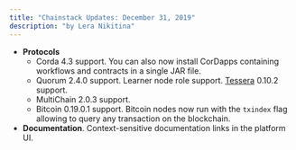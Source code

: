 ```yaml
---
title: "Chainstack Updates: December 31, 2019"
description: "by Lera Nikitina"
---
```

- **Protocols**
	- Corda 4.3 support. You can also now install CorDapps containing workflows and contracts in a single JAR file.
	- Quorum 2.4.0 support. Learner node role support. [Tessera](https://docs.tessera.consensys.net/) 0.10.2 support.
	- MultiChain 2.0.3 support.
	- Bitcoin 0.19.0.1 support. Bitcoin nodes now run with the `txindex` flag allowing to query any transaction on the blockchain.
- **Documentation**. Context-sensitive documentation links in the platform UI.
